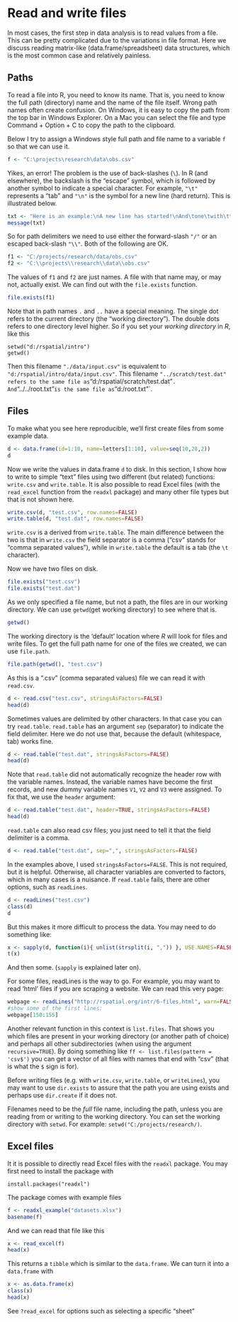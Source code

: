 # Read and write files

In most cases, the first step in data analysis is to read values from a file. This can be pretty complicated due to the variations in file format. Here we discuss reading matrix-like (data.frame/spreadsheet) data structures, which is the most common case and relatively painless. 


## Paths 

To read a file into R, you need to know its name. That is, you need to know the full path (directory) name and the name of the file itself. Wrong path names often create confusion. On Windows, it is easy to copy the path from the top bar in Windows Explorer. On a Mac you can select the file and type Command + Option + C to copy the path to the clipboard.

Below I try to assign a Windows style full path and file name to a variable `f` so that we can use it. 

```r
f <- "C:\projects\research\data\obs.csv"
```

Yikes, an error! The problem is the use of back-slashes (`\`). In R (and elsewhere), the backslash is the "escape" symbol, which is followed by another symbol to indicate a special character. For example, `"\t"` represents a "tab" and `"\n"` is the symbol for a new line (hard return). This is illustrated below.

```r
txt <- "Here is an example:\nA new line has started!\nAnd\tone\twith\ttabs\t...\t!\n"
message(txt)
```

So for path delimiters we need to use either the forward-slash `"/"` or an escaped back-slash `"\\"`. Both of the following are OK. 

```r
f1 <- "C:/projects/research/data/obs.csv"
f2 <- "C:\\projects\\research\\data\\obs.csv"
```

The values of `f1` and `f2` are just names. A file with that name may, or may not, actually exist. We can find out with the `file.exists` function.

```r
file.exists(f1)
```

Note that in path names `.` and `..` have a special meaning. The single dot refers to the current directory (the "working directory"). The double dots refers to one directory level higher. So if you set your *working directory* in *R*, like this 

```
setwd("d:/rspatial/intro") 
getwd()
```

Then this filename `"./data/input.csv"` is equivalent to `"d:/rspatial/intro/data/input.csv"`. 
This filename `"../scratch/test.dat" refers to the same file as `"d:/rspatial/scratch/test.dat"`.
And `"../../root.txt"` is the same file as `"d:/root.txt"`.


## Files 

To make what you see here reproducible, we'll first create files from some example data.

```r
d <- data.frame(id=1:10, name=letters[1:10], value=seq(10,28,2))
d
```

Now we write the values in data.frame `d` to disk. In this section, I show how to write to simple "text" files using two different (but related) functions: `write.csv` and `write.table`. It is also possible to read Excel files (with the `read_excel` function from the `readxl` package) and many other file types but that is not shown here. 
 
```r
write.csv(d, "test.csv", row.names=FALSE)
write.table(d, "test.dat", row.names=FALSE)
```

`write.csv` is a derived from `write.table`. The main difference between the two is that in `write.csv` the field separator is a comma ("csv" stands for "comma separated values"), while in `write.table` the default is a tab (the `\t` character). 

Now we have two files on disk.

```r
file.exists("test.csv")
file.exists("test.dat")
```

As we only specified a file name, but not a path, the files are in our working directory. We can use `getwd`(get working directory) to see where that is.

```r
getwd()
```

The working directory is the 'default' location where *R* will look for files and write files. To get the full path name for one of the files we created, we can use `file.path`. 

```r
file.path(getwd(), "test.csv")
```

As this is a ".csv" (comma separated values) file we can read it with `read.csv`.

```r
d <- read.csv("test.csv", stringsAsFactors=FALSE)
head(d)
```

Sometimes values are delimited by other characters. In that case you can try `read.table`. `read.table` has an argument `sep` (separator) to indicate the field delimiter. Here we do not use that, because the default (whitespace, tab) works fine. 


```r
d <- read.table("test.dat", stringsAsFactors=FALSE)
head(d)
```

Note that `read.table` did not automatically recognize the header row with the variable names. Instead, the variable names have become the first records, and new dummy variable names `V1`, `V2` and `V3` were assigned. To fix that, we use the `header` argument:

```r
d <- read.table("test.dat", header=TRUE, stringsAsFactors=FALSE)
head(d)
```

`read.table` can also read csv files; you just need to tell it that the field delimiter is a comma.

```r
d <- read.table("test.dat", sep=",", stringsAsFactors=FALSE)
```

In the examples above, I used `stringsAsFactors=FALSE`. This is not required, but it is helpful. Otherwise, all character variables are converted to factors, which in many cases is a nuisance. If `read.table` fails, there are other options, such as `readLines`.

```r
d <- readLines("test.csv")
class(d)
d
```

But this makes it more difficult to process the data. You may need to do something like:

```r
x <- sapply(d, function(i){ unlist(strsplit(i, ",")) }, USE.NAMES=FALSE)
t(x)
```

And then some. (`sapply` is explained later on). 

For some files, readLines is the way to go. For example, you may want to read 'html' files if you are scraping a website. We can read this very page:

```r
webpage <- readLines("http://rspatial.org/intr/6-files.html", warn=FALSE)
#show some of the first lines:
webpage[150:155]
```

Another relevant function in this context is `list.files`. That shows you which files are present in your working directory (or another path of choice) and perhaps all other subdirectories (when using the argument `recursive=TRUE`). By doing something like `ff <- list.files(pattern = 'csv$')` you can get a vector of all files with names that end with "csv" (that is what the `$` sign is for). 
 
Before writing files (e.g. with `write.csv`, `write.table`, or `writeLines`), you may want to use `dir.exists` to assure that the path you are using exists and perhaps use `dir.create` if it does not.
 
Filenames need to be the *full* file name, including the path, unless you are reading from or writing to the working directory. You can set the working directory with `setwd`. For example: `setwd("C:/projects/research/)`.
 
## Excel files 

It it is possible to directly read Excel files with the `readxl` package. You may first need to install the package with 

```
install.packages("readxl")
```

The package comes with example files 
```r
f <- readxl_example("datasets.xlsx")
basename(f)
```

And we can read that file like this 

```r
x <- read_excel(f)
head(x)
```

This returns a `tibble` which is similar to the `data.frame`. We can turn it into a `data.frame` with 

```r
x <- as.data.frame(x)
class(x)
head(x)
```

See `?read_excel` for options such as selecting a specific "sheet"
